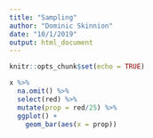 ```yaml
---
title: "Sampling"
author: "Dominic Skinnion"
date: "10/1/2019"
output: html_document
---
```


```r
knitr::opts_chunk$set(echo = TRUE)
```

```r
x %>%
  na.omit() %>%
  select(red) %>%
  mutate(prop = red/25) %>%
  ggplot() +
    geom_bar(aes(x = prop))
```

